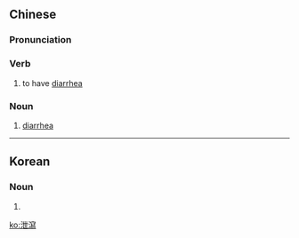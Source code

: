 {{also|泄泻|洩瀉}}
==Chinese==
{{zh-forms|s=泄泻|alt=洩瀉}}

===Pronunciation===
{{zh-pron
|m=xièxiè
|c=sit3 se3
|cat=v,n
}}

===Verb===
{{zh-verb}}

# to have [[diarrhea]]

===Noun===
{{zh-noun}}

# [[diarrhea]]

----

==Korean==
{{ko-hanjatab}}

===Noun===
{{ko-noun|hj|hangeul=설사}}

# {{hanja form of|설사|[[diarrhea]]}}

[[ko:泄瀉]]